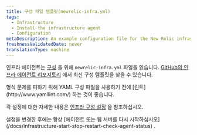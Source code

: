 ```yaml
---
title: 구성 파일 템플릿(newrelic-infra.yml)
tags:
  - Infrastructure
  - Install the infrastructure agent
  - Configuration
metaDescription: An example configuration file for the New Relic infrastructure agent.
freshnessValidatedDate: never
translationType: machine
---
```


인프라 에이전트는 [구성](/docs/infrastructure/install-configure-infrastructure/configuration/configure-infrastructure-agent) 을 위해 `newrelic-infra.yml` 파일을 읽습니다. [GitHub의 인프라 에이전트 리포지토리](https://github.com/newrelic/infrastructure-agent/blob/master/assets/examples/infrastructure/newrelic-infra-template.yml.example) 에서 최신 구성 템플릿을 찾을 수 있습니다.

<Callout variant="tip">
  형식 문제를 피하기 위해 YAML 구성 파일을 사용하기 전에 [린트](http://www.yamllint.com/) 하는 것이 좋습니다.
</Callout>

각 설정에 대한 자세한 내용은 [인프라 구성 설정](/docs/infrastructure/install-configure-manage-infrastructure/configuration/infrastructure-configuration-settings) 을 참조하십시오.

<Callout variant="important">
  설정을 변경한 후에는 항상 [에이전트 또는 웹 서버를 다시 시작하십시오](/docs/infrastructure-start-stop-restart-check-agent-status) .
</Callout>